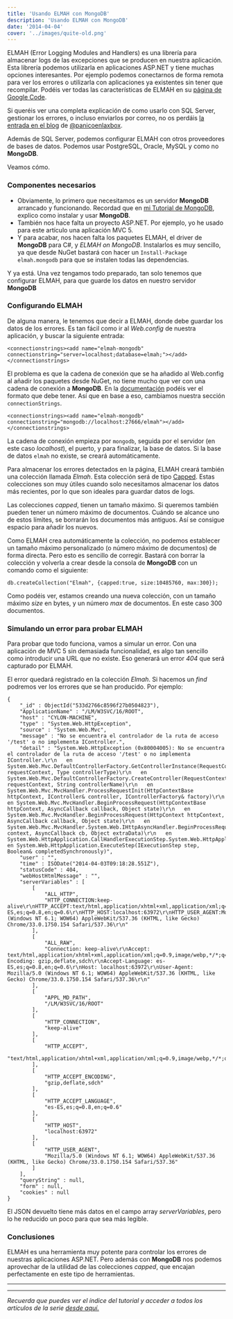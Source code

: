 ```yaml
---
title: 'Usando ELMAH con MongoDB'
description: 'Usando ELMAH con MongoDB'
date: '2014-04-04'
cover: '../images/quite-old.png'
---
```


<p>ELMAH (Error Logging Modules and Handlers) es una librería para almacenar logs de las excepciones que se producen en nuestra aplicación. Esta librería podemos utilizarla en aplicaciones ASP.NET y tiene muchas opciones interesantes. Por ejemplo podemos  conectarnos de forma remota para ver los errores o utilizarla con aplicaciones ya existentes sin tener que recompilar. Podéis ver todas las características de ELMAH en su <a href="http://code.google.com/p/elmah/">página de Google Code</a>.</p>

<p>Si queréis ver una completa explicación de como usarlo con SQL Server, gestionar los errores, o incluso enviarlos por correo,  no os perdáis <a href="http://panicoenlaxbox.blogspot.com.es/2013/08/elmah-en-aspnet-mvc-paso-paso.html">la entrada en el blog</a> de <a href="https://twitter.com/panicoenlaxbox">@panicoenlaxbox</a>.</p>

<p>Además de SQL Server, podemos configurar ELMAH con otros proveedores de bases de datos. Podemos usar PostgreSQL, Oracle, MySQL y como no <strong>MongoDB</strong>.</p>

<p>Veamos cómo.</p>

<h3>Componentes necesarios</h3>

<ul><li>Obviamente, lo primero que necesitamos es un servidor <strong>MongoDB</strong> arrancado y funcionando. Recordad que en <a href="https://www.charlascylon.com/mongodb">mi Tutorial de MongoDB</a>, explico como  instalar y usar <strong>MongoDB</strong>.</li>
<li>También nos hace falta un proyecto ASP.NET. Por ejemplo, yo he usado para este artículo una aplicación MVC 5.</li>
<li>Y para acabar, nos hacen falta los paquetes ELMAH, el driver de <strong>MongoDB</strong> para C#, y <em>ELMAH on MongoDB</em>. Instalarlos es muy sencillo, ya que desde NuGet bastará con hacer un <code>Install-Package elmah.mongodb</code> para que se instalen todas las dependencias.</li>
</ul><p>Y ya está. Una vez tengamos todo preparado, tan solo tenemos que configurar ELMAH, para que guarde los datos en nuestro  servidor <strong>MongoDB</strong></p>

<h3>Configurando ELMAH</h3>

<p>De alguna manera, le tenemos que decir a ELMAH, donde debe guardar los datos de los errores. Es tan fácil como ir al <em>Web.config</em> de nuestra aplicación, y buscar la siguiente entrada:</p>

<pre><code>&lt;connectionstrings&gt;&lt;add name="elmah-mongodb" connectionstring="server=localhost;database=elmah;"&gt;&lt;/add&gt;&lt;/connectionstrings&gt;
</code></pre>

<p>El problema es que la cadena de conexión que se ha añadido al Web.config al añadir los paquetes desde NuGet, no tiene mucho que ver con una cadena de conexión a <strong>MongoDB</strong>. En la <a href="http://docs.mongodb.org/manual/reference/connection-string/#uri.ssl">documentación</a> podéis ver el formato que debe tener. Así que en base a eso, cambiamos nuestra sección <code>connectionStrings</code>.</p>

<pre><code>&lt;connectionstrings&gt;&lt;add name="elmah-mongodb" connectionstring="mongodb://localhost:27666/elmah"&gt;&lt;/add&gt;&lt;/connectionstrings&gt;
</code></pre>

<p>La cadena de conexión empieza por <code>mongodb</code>, seguida por el servidor (en este caso <em>localhost</em>), el puerto, y para finalizar, la base de datos. Si la base de datos <code>elmah</code> no existe, se creará automáticamente.</p>

<p>Para almacenar los errores detectados en la página, ELMAH creará también una colección llamada <em>Elmah</em>. Esta colección será de tipo <a href="http://docs.mongodb.org/manual/core/capped-collections/">Capped</a>. Estas colecciones son muy útiles cuando solo necesitamos almacenar los datos más recientes, por lo que son ideales para guardar datos de logs.</p>

<p>Las colecciones <em>capped</em>, tienen un tamaño máximo. Si queremos también pueden tener un número máximo de documentos. Cuándo se alcance uno de estos límites, se borrarán los documentos más antiguos. Así se consigue espacio para añadir los nuevos.</p>

<p>Como ELMAH crea automáticamente la colección, no podemos establecer un tamaño máximo personalizado (o número máximo de documentos) de forma directa. Pero esto es sencillo de corregir. Bastará con borrar la colección y volverla a crear desde la consola de <strong>MongoDB</strong> con un comando como el siguiente:</p>

<pre><code>db.createCollection("Elmah", {capped:true, size:10485760, max:300});
</code></pre>

<p>Como podéis ver, estamos creando una nueva colección, con un tamaño máximo <em>size</em> en bytes, y un número <em>max</em> de documentos. En este caso 300 documentos.</p>

<h3>Simulando un error para probar ELMAH</h3>

<p>Para probar que todo funciona, vamos a simular un error. Con una aplicación de MVC 5 sin demasiada funcionalidad, es algo tan sencillo como introducir una URL que no existe. Eso generará un  error <em>404</em> que será capturado por ELMAH.</p>

<p>El error quedará registrado en la colección <em>Elmah</em>. Si hacemos un <em>find</em> podremos ver los errores que se han producido. Por ejemplo:</p>

<pre><code>{
    "_id" : ObjectId("533d2766c8596f27b0504823"),
    "ApplicationName" : "/LM/W3SVC/16/ROOT",
    "host" : "CYLON-MACHINE",
    "type" : "System.Web.HttpException",
    "source" : "System.Web.Mvc",
    "message" : "No se encuentra el controlador de la ruta de acceso '/test' o no implementa IController.",
    "detail" : "System.Web.HttpException (0x80004005): No se encuentra el controlador de la ruta de acceso '/test' o no implementa IController.\r\n   en System.Web.Mvc.DefaultControllerFactory.GetControllerInstance(RequestContext requestContext, Type controllerType)\r\n   en System.Web.Mvc.DefaultControllerFactory.CreateController(RequestContext requestContext, String controllerName)\r\n   en System.Web.Mvc.MvcHandler.ProcessRequestInit(HttpContextBase httpContext, IController&amp; controller, IControllerFactory&amp; factory)\r\n   en System.Web.Mvc.MvcHandler.BeginProcessRequest(HttpContextBase httpContext, AsyncCallback callback, Object state)\r\n   en System.Web.Mvc.MvcHandler.BeginProcessRequest(HttpContext httpContext, AsyncCallback callback, Object state)\r\n   en System.Web.Mvc.MvcHandler.System.Web.IHttpAsyncHandler.BeginProcessRequest(HttpContext context, AsyncCallback cb, Object extraData)\r\n   en System.Web.HttpApplication.CallHandlerExecutionStep.System.Web.HttpApplication.IExecutionStep.Execute()\r\n   en System.Web.HttpApplication.ExecuteStep(IExecutionStep step, Boolean&amp; completedSynchronously)",
    "user" : "",
    "time" : ISODate("2014-04-03T09:18:28.551Z"),
    "statusCode" : 404,
    "webHostHtmlMessage" : "",
    "serverVariables" : [ 
        [ 
            "ALL_HTTP", 
            "HTTP_CONNECTION:keep-alive\r\nHTTP_ACCEPT:text/html,application/xhtml+xml,application/xml;q=0.9,image/webp,*/*;q=0.8\r\nHTTP_ACCEPT_ENCODING:gzip,deflate,sdch\r\nHTTP_ACCEPT_LANGUAGE:es-ES,es;q=0.8,en;q=0.6\r\nHTTP_HOST:localhost:63972\r\nHTTP_USER_AGENT:Mozilla/5.0 (Windows NT 6.1; WOW64) AppleWebKit/537.36 (KHTML, like Gecko) Chrome/33.0.1750.154 Safari/537.36\r\n"
        ], 
        [ 
            "ALL_RAW", 
            "Connection: keep-alive\r\nAccept: text/html,application/xhtml+xml,application/xml;q=0.9,image/webp,*/*;q=0.8\r\nAccept-Encoding: gzip,deflate,sdch\r\nAccept-Language: es-ES,es;q=0.8,en;q=0.6\r\nHost: localhost:63972\r\nUser-Agent: Mozilla/5.0 (Windows NT 6.1; WOW64) AppleWebKit/537.36 (KHTML, like Gecko) Chrome/33.0.1750.154 Safari/537.36\r\n"
        ], 
        [ 
            "APPL_MD_PATH", 
            "/LM/W3SVC/16/ROOT"
        ],
        [ 
            "HTTP_CONNECTION", 
            "keep-alive"
        ], 
        [ 
            "HTTP_ACCEPT", 
            "text/html,application/xhtml+xml,application/xml;q=0.9,image/webp,*/*;q=0.8"
        ], 
        [ 
            "HTTP_ACCEPT_ENCODING", 
            "gzip,deflate,sdch"
        ], 
        [ 
            "HTTP_ACCEPT_LANGUAGE", 
            "es-ES,es;q=0.8,en;q=0.6"
        ], 
        [ 
            "HTTP_HOST", 
            "localhost:63972"
        ], 
        [ 
            "HTTP_USER_AGENT", 
            "Mozilla/5.0 (Windows NT 6.1; WOW64) AppleWebKit/537.36 (KHTML, like Gecko) Chrome/33.0.1750.154 Safari/537.36"
        ]
    ],
    "queryString" : null,
    "form" : null,
    "cookies" : null
}
</code></pre>

<p>El JSON devuelto tiene más datos en el campo array <em>serverVariables</em>, pero lo he reducido un poco para que sea más legible.</p>

<h3>Conclusiones</h3>

<p>ELMAH es una herramienta muy potente para controlar los errores de nuestras aplicaciones ASP.NET. Pero además con <strong>MongoDB</strong> nos podemos aprovechar de la utilidad de las colecciones <em>capped</em>, que encajan perfectamente en este tipo de herramientas.</p>

* * * * *

* * * * *

*Recuerda que puedes ver el índice del tutorial y acceder a todos los
artículos de la serie [desde aquí.](https://charlascylon.com/tutorialmongo)*